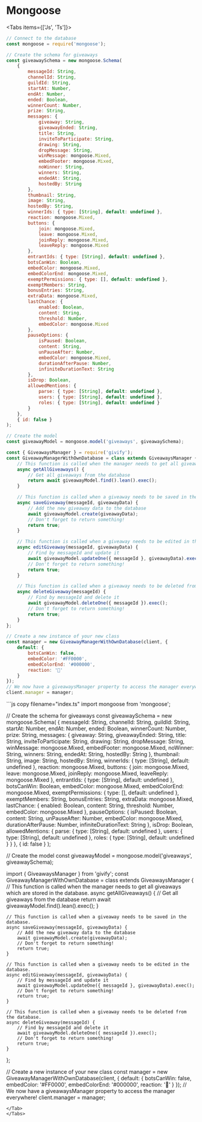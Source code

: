
# __Mongoose__

<Tabs items={['Js', 'Ts']}>
<Tab>
```js copy filename="index.js"
// Connect to the database
const mongoose = require('mongoose');

// Create the schema for giveaways
const giveawaySchema = new mongoose.Schema(
    {
        messageId: String,
        channelId: String,
        guildId: String,
        startAt: Number,
        endAt: Number,
        ended: Boolean,
        winnerCount: Number,
        prize: String,
        messages: {
            giveaway: String,
            giveawayEnded: String,
            title: String,
            inviteToParticipate: String,
            drawing: String,
            dropMessage: String,
            winMessage: mongoose.Mixed,
            embedFooter: mongoose.Mixed,
            noWinner: String,
            winners: String,
            endedAt: String,
            hostedBy: String
        },
        thumbnail: String,
        image: String,
        hostedBy: String,
        winnerIds: { type: [String], default: undefined },
        reaction: mongoose.Mixed,
        buttons: {
            join: mongoose.Mixed,
            leave: mongoose.Mixed,
            joinReply: mongoose.Mixed,
            leaveReply: mongoose.Mixed
        },
        entrantIds: { type: [String], default: undefined },
        botsCanWin: Boolean,
        embedColor: mongoose.Mixed,
        embedColorEnd: mongoose.Mixed,
        exemptPermissions: { type: [], default: undefined },
        exemptMembers: String,
        bonusEntries: String,
        extraData: mongoose.Mixed,
        lastChance: {
            enabled: Boolean,
            content: String,
            threshold: Number,
            embedColor: mongoose.Mixed
        },
        pauseOptions: {
            isPaused: Boolean,
            content: String,
            unPauseAfter: Number,
            embedColor: mongoose.Mixed,
            durationAfterPause: Number,
            infiniteDurationText: String
        },
        isDrop: Boolean,
        allowedMentions: {
            parse: { type: [String], default: undefined },
            users: { type: [String], default: undefined },
            roles: { type: [String], default: undefined }
        }
    },
    { id: false }
);

// Create the model
const giveawayModel = mongoose.model('giveaways', giveawaySchema);

const { GiveawaysManager } = require('givify');
const GiveawayManagerWithOwnDatabase = class extends GiveawaysManager {
    // This function is called when the manager needs to get all giveaways which are stored in the database.
    async getAllGiveaways() {
        // Get all giveaways from the database
        return await giveawayModel.find().lean().exec();
    }

    // This function is called when a giveaway needs to be saved in the database.
    async saveGiveaway(messageId, giveawayData) {
        // Add the new giveaway data to the database
        await giveawayModel.create(giveawayData);
        // Don't forget to return something!
        return true;
    }

    // This function is called when a giveaway needs to be edited in the database.
    async editGiveaway(messageId, giveawayData) {
        // Find by messageId and update it
        await giveawayModel.updateOne({ messageId }, giveawayData).exec();
        // Don't forget to return something!
        return true;
    }

    // This function is called when a giveaway needs to be deleted from the database.
    async deleteGiveaway(messageId) {
        // Find by messageId and delete it
        await giveawayModel.deleteOne({ messageId }).exec();
        // Don't forget to return something!
        return true;
    }
};

// Create a new instance of your new class
const manager = new GiveawayManagerWithOwnDatabase(client, {
    default: {
        botsCanWin: false,
        embedColor: '#FF0000',
        embedColorEnd: '#000000',
        reaction: '🎉'
    }
});
// We now have a giveawaysManager property to access the manager everywhere!
client.manager = manager;

```
</Tab>
<Tab>
```js copy filename="index.ts"
import mongoose from 'mongoose';

// Create the schema for giveaways
const giveawaySchema = new mongoose.Schema(
    {
        messageId: String,
        channelId: String,
        guildId: String,
        startAt: Number,
        endAt: Number,
        ended: Boolean,
        winnerCount: Number,
        prize: String,
        messages: {
            giveaway: String,
            giveawayEnded: String,
            title: String,
            inviteToParticipate: String,
            drawing: String,
            dropMessage: String,
            winMessage: mongoose.Mixed,
            embedFooter: mongoose.Mixed,
            noWinner: String,
            winners: String,
            endedAt: String,
            hostedBy: String
        },
        thumbnail: String,
        image: String,
        hostedBy: String,
        winnerIds: { type: [String], default: undefined },
        reaction: mongoose.Mixed,
        buttons: {
            join: mongoose.Mixed,
            leave: mongoose.Mixed,
            joinReply: mongoose.Mixed,
            leaveReply: mongoose.Mixed
        },
        entrantIds: { type: [String], default: undefined },
        botsCanWin: Boolean,
        embedColor: mongoose.Mixed,
        embedColorEnd: mongoose.Mixed,
        exemptPermissions: { type: [], default: undefined },
        exemptMembers: String,
        bonusEntries: String,
        extraData: mongoose.Mixed,
        lastChance: {
            enabled: Boolean,
            content: String,
            threshold: Number,
            embedColor: mongoose.Mixed
        },
        pauseOptions: {
            isPaused: Boolean,
            content: String,
            unPauseAfter: Number,
            embedColor: mongoose.Mixed,
            durationAfterPause: Number,
            infiniteDurationText: String
        },
        isDrop: Boolean,
        allowedMentions: {
            parse: { type: [String], default: undefined },
            users: { type: [String], default: undefined },
            roles: { type: [String], default: undefined }
        }
    },
    { id: false }
);

// Create the model
const giveawayModel = mongoose.model('giveaways', giveawaySchema);

import { GiveawaysManager } from 'givify';
const GiveawayManagerWithOwnDatabase = class extends GiveawaysManager {
    // This function is called when the manager needs to get all giveaways which are stored in the database.
    async getAllGiveaways() {
        // Get all giveaways from the database
        return await giveawayModel.find().lean().exec();
    }

    // This function is called when a giveaway needs to be saved in the database.
    async saveGiveaway(messageId, giveawayData) {
        // Add the new giveaway data to the database
        await giveawayModel.create(giveawayData);
        // Don't forget to return something!
        return true;
    }

    // This function is called when a giveaway needs to be edited in the database.
    async editGiveaway(messageId, giveawayData) {
        // Find by messageId and update it
        await giveawayModel.updateOne({ messageId }, giveawayData).exec();
        // Don't forget to return something!
        return true;
    }

    // This function is called when a giveaway needs to be deleted from the database.
    async deleteGiveaway(messageId) {
        // Find by messageId and delete it
        await giveawayModel.deleteOne({ messageId }).exec();
        // Don't forget to return something!
        return true;
    }
};

// Create a new instance of your new class
const manager = new GiveawayManagerWithOwnDatabase(client, {
    default: {
        botsCanWin: false,
        embedColor: '#FF0000',
        embedColorEnd: '#000000',
        reaction: '🎉'
    }
});
// We now have a giveawaysManager property to access the manager everywhere!
client.manager = manager;
```
</Tab>
</Tabs>
